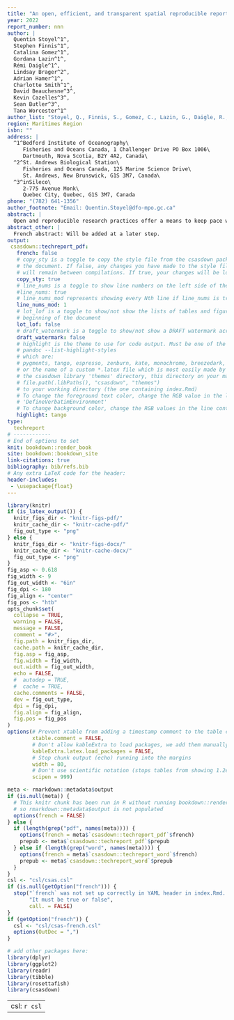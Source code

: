 ```yaml
---
title: "An open, efficient, and transparent spatial reproducible reporting tool for data discovery and science advice"
year: 2022
report_number: nnn
author: |
  Quentin Stoyel^1^,
  Stephen Finnis^1^,
  Catalina Gomez^1^,
  Gordana Lazin^1^,
  Rémi Daigle^1^,
  Lindsay Brager^2^,
  Adrian Hamer^1^,
  Charlotte Smith^1^,
  David Beauchesne^3^,
  Kevin Cazelles^3^,
  Sean Butler^3^,
  Tana Worcester^1^
author_list: "Stoyel, Q., Finnis, S., Gomez, C., Lazin, G., Daigle, R., Brager, L., Hamer, A., Smith, C., Beauchesne, D., Cazelles, K., Butler, S., Worcester, T."
region: Maritimes Region
isbn: ""
address: |
  ^1^Bedford Institute of Oceanography\
     Fisheries and Oceans Canada, 1 Challenger Drive PO Box 1006\
     Dartmouth, Nova Scotia, B2Y 4A2, Canada\
  ^2^St. Andrews Biological Station\
     Fisheries and Oceans Canada, 125 Marine Science Drive\
     St. Andrews, New Brunswick, G1S 3M7, Canada\
  ^3^inSileco\
     2-775 Avenue Monk\
     Quebec City, Quebec, G1S 3M7, Canada   
phone: "(782) 641-1356"
author_footnote: "Email: Quentin.Stoyel@dfo-mpo.gc.ca"
abstract: |
  Open and reproducible research practices offer a means to keep pace with rapidly expanding knowledge as science becomes increasingly data-intensive. The Science branch of Fisheries and Oceans Canada (DFO) encompasses a range of research topics yet approaches to data governance are often impeded by siloed groups and outdated workflows. Using R for coding and Git for version control, we developed a tool that generates automated reports to enable data-discovery of DFO and non-DFO information within the Maritimes region. We focus our framework on co-creation between report users, data providers, and experts to document and identify datasets along with their caveats, uncertainties, or other disclaimers. We also proactively use this as an opportunity to increase collaboration and transparency within DFO by highlighting how reproducible methods can increase efficiency and modernize workflows. This tool has reduced time spent compiling and documenting data from weeks to several minutes, allowing more time for better science.
abstract_other: |
  French abstract: Will be added at a later step.
output:
 csasdown::techreport_pdf:
   french: false
   # copy_sty is a toggle to copy the style file from the csasdown package every time you compile
   # the document. If false, any changes you have made to the style file in your project
   # will remain between compilations. If true, your changes will be lost when you compile
   copy_sty: true
   # line_nums is a toggle to show line numbers on the left side of the page. 
   #line_nums: true
   # line_nums_mod represents showing every Nth line if line_nums is true
   line_nums_mod: 1
   # lot_lof is a toggle to show/not show the lists of tables and figures at the
   # beginning of the document
   lot_lof: false
   # draft_watermark is a toggle to show/not show a DRAFT watermark across every page
   draft_watermark: false
   # highlight is the theme to use for code output. Must be one of the list given by:
   # pandoc --list-highlight-styles
   # which are:
   # pygments, tango, espresso, zenburn, kate, monochrome, breezedark, haddock
   # or the name of a custom *.latex file which is most easily made by copying one from 
   # the csasdown library 'themes' directory, this directory on your machine:
   # file.path(.libPaths(), "csasdown", "themes")
   # to your working directory (the one containing index.Rmd)
   # To change the foreground text color, change the RGB value in the line containing
   # 'DefineVerbatimEnvironment'
   # To change background color, change the RGB values in the line containing 'shadecolor'
   highlight: tango
type:
  techreport
# ------------
# End of options to set
knit: bookdown::render_book
site: bookdown::bookdown_site
link-citations: true
bibliography: bib/refs.bib
# Any extra LaTeX code for the header:
header-includes:
 - \usepackage{float}
---
```


```r
library(knitr)
if (is_latex_output()) {
  knitr_figs_dir <- "knitr-figs-pdf/"
  knitr_cache_dir <- "knitr-cache-pdf/"
  fig_out_type <- "png"
} else {
  knitr_figs_dir <- "knitr-figs-docx/"
  knitr_cache_dir <- "knitr-cache-docx/"
  fig_out_type <- "png"
}
fig_asp <- 0.618
fig_width <- 9
fig_out_width <- "6in"
fig_dpi <- 180
fig_align <- "center"
fig_pos <- "htb"
opts_chunk$set(
  collapse = TRUE,
  warning = FALSE,
  message = FALSE,
  comment = "#>",
  fig.path = knitr_figs_dir,
  cache.path = knitr_cache_dir,
  fig.asp = fig_asp,
  fig.width = fig_width,
  out.width = fig_out_width,
  echo = FALSE,
  #  autodep = TRUE,
  #  cache = TRUE,
  cache.comments = FALSE,
  dev = fig_out_type,
  dpi = fig_dpi,
  fig.align = fig_align,
  fig.pos = fig_pos
)
options(# Prevent xtable from adding a timestamp comment to the table code it produces
        xtable.comment = FALSE,
        # Don't allow kableExtra to load packages, we add them manually in csasdown
        kableExtra.latex.load_packages = FALSE,
        # Stop chunk output (echo) running into the margins
        width = 80,
        # Don't use scientific notation (stops tables from showing 1.2e3, etc.)
        scipen = 999)
```

```r
meta <- rmarkdown::metadata$output
if (is.null(meta)) {
  # This knitr chunk has been run in R without running bookdown::render_book("index.Rmd")
  # so rmarkdown::metadata$output is not populated
  options(french = FALSE)
} else {
  if (length(grep("pdf", names(meta)))) {
    options(french = meta$`csasdown::techreport_pdf`$french)
    prepub <- meta$`csasdown::techreport_pdf`$prepub
  } else if (length(grep("word", names(meta)))) {
    options(french = meta$`csasdown::techreport_word`$french)
    prepub <- meta$`csasdown::techreport_word`$prepub
  }
}
csl <- "csl/csas.csl"
if (is.null(getOption("french"))) {
  stop("`french` was not set up correctly in YAML header in index.Rmd. ",
       "It must be true or false",
       call. = FALSE)
}
if (getOption("french")) {
  csl <- "csl/csas-french.csl"
  options(OutDec = ",")
}

# add other packages here:
library(dplyr)
library(ggplot2)
library(readr)
library(tibble)
library(rosettafish)
library(csasdown)
```

---
csl: `r csl`    
---
